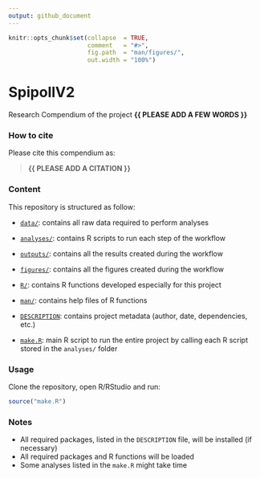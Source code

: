 ```yaml
---
output: github_document
---
```


<!-- README.md is generated from README.Rmd. Please edit that file -->


```r
knitr::opts_chunk$set(collapse  = TRUE,
                      comment   = "#>",
                      fig.path  = "man/figures/",
                      out.width = "100%")
```



# SpipollV2


<!-- badges: start -->
<!-- badges: end -->


Research Compendium of the project **{{ PLEASE ADD A FEW WORDS }}**



### How to cite

Please cite this compendium as: 

> **{{ PLEASE ADD A CITATION }}**



### Content

This repository is structured as follow:

- [`data/`](https://github.com/charles-thevenin/SpipollV2/tree/master/data):
contains all raw data required to perform analyses

- [`analyses/`](https://github.com/charles-thevenin/SpipollV2/tree/master/analyses/):
contains R scripts to run each step of the workflow

- [`outputs/`](https://github.com/charles-thevenin/SpipollV2/tree/master/outputs):
contains all the results created during the workflow

- [`figures/`](https://github.com/charles-thevenin/SpipollV2/tree/master/figures):
contains all the figures created during the workflow

- [`R/`](https://github.com/charles-thevenin/SpipollV2/tree/master/R):
contains R functions developed especially for this project

- [`man/`](https://github.com/charles-thevenin/SpipollV2/tree/master/man):
contains help files of R functions

- [`DESCRIPTION`](https://github.com/charles-thevenin/SpipollV2/tree/master/DESCRIPTION):
contains project metadata (author, date, dependencies, etc.)

- [`make.R`](https://github.com/charles-thevenin/SpipollV2/tree/master/make.R):
main R script to run the entire project by calling each R script stored in the `analyses/` folder



### Usage

Clone the repository, open R/RStudio and run:

```r
source("make.R")
```



### Notes

- All required packages, listed in the `DESCRIPTION` file, will be installed (if necessary)
- All required packages and R functions will be loaded
- Some analyses listed in the `make.R` might take time

